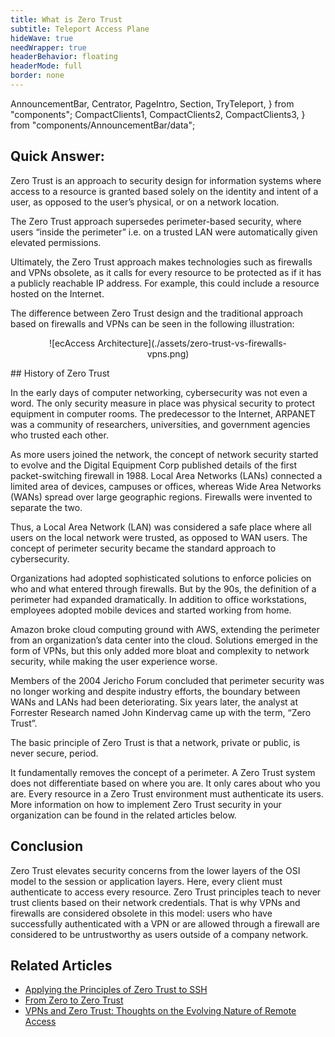 ```yaml
---
title: What is Zero Trust
subtitle: Teleport Access Plane
hideWave: true
needWrapper: true
headerBehavior: floating
headerMode: full
border: none
---
```


  AnnouncementBar,
  Centrator,
  PageIntro,
  Section,
  TryTeleport,
} from "components";
  CompactClients1,
  CompactClients2,
  CompactClients3,
} from "components/AnnouncementBar/data";

<Section bg="grayWave" borderBottom="light-gray">
  <Centrator py={3}>
    <PageIntro
      title="What is Zero Trust"
      subtitle="Teleport Access Plane"
      description="Zero Trust is an approach to security design for information systems where access to a resource is granted based solely on the identity and intent of a user, as opposed to the user’s physical, or on a network location."
      width="100%"
      verticalResponsive={false}
      isZeroTrustPage={true}
    />
  </Centrator>
</Section>

<Centrator maxWidth="960px">
<Section bg="flatWhite" lineHeight="lg">

## Quick Answer:

Zero Trust is an approach to security design for information systems where access to a resource is granted based solely on the identity and intent of a user, as opposed to the user’s physical, or on a network location.

The Zero Trust approach supersedes perimeter-based security, where users “inside the perimeter” i.e. on a trusted LAN were automatically given elevated permissions.

Ultimately, the Zero Trust approach makes technologies such as firewalls and VPNs obsolete, as it calls for every resource to be protected as if it has a publicly reachable IP address. For example, this could include a resource hosted on the Internet.

The difference between Zero Trust design and the traditional approach based on firewalls and VPNs can be seen in the following illustration:

<Figure align="center">
  ![ecAccess Architecture](./assets/zero-trust-vs-firewalls-vpns.png)
</Figure>
## History of Zero Trust

In the early days of computer networking, cybersecurity was not even a word. The only security measure in place was physical security to
protect equipment in computer rooms. The predecessor to the Internet, ARPANET was
a community of researchers, universities, and government agencies who trusted each
other.

As more users joined the network, the concept of network security started to evolve and the Digital Equipment Corp published details of the first packet-switching firewall in 1988. Local Area Networks (LANs) connected a limited area of devices, campuses or offices, whereas Wide Area Networks (WANs) spread over large geographic regions. Firewalls were invented to separate the two.

Thus, a Local Area Network (LAN) was considered a safe place where all users on the local network were trusted, as opposed to WAN users. The concept of perimeter security became the standard approach to cybersecurity.

Organizations had adopted sophisticated solutions to enforce policies on who and what entered through firewalls. But by the 90s, the definition of a perimeter had expanded dramatically. In addition to office workstations, employees adopted mobile devices and started working from home.

Amazon broke cloud computing ground with AWS, extending the perimeter from an organization’s data center into the cloud. Solutions emerged in the form of VPNs, but this only added more bloat and complexity to network security, while making the user experience worse.

Members of the 2004 Jericho Forum concluded that perimeter security was no longer working and despite industry efforts, the boundary between WANs and LANs had been deteriorating. Six years later, the analyst at Forrester Research named John Kindervag came up with the term, “Zero Trust”.

The basic principle of Zero Trust is that a network, private or public, is never secure, period.

It fundamentally removes the concept of a perimeter. A Zero Trust system does not differentiate based on where you are. It only cares about who you are. Every resource in a Zero Trust environment must authenticate its users. More information on how to implement Zero Trust security in your organization can be found in the related articles below.

## Conclusion

Zero Trust elevates security concerns from the lower layers of the OSI model to the session or application layers. Here, every client must authenticate to access every resource. Zero Trust principles teach to never trust clients based on their network credentials. That is why VPNs and firewalls are considered obsolete in this model: users who have successfully authenticated with a VPN or are allowed through a firewall are considered to be untrustworthy as users outside of a company network.

## Related Articles

- [Applying the Principles of Zero Trust to SSH](https://goteleport.com/blog/applying-principles-of-zero-trust-to-ssh/)
- [From Zero to Zero Trust](https://goteleport.com/blog/zero-to-zero-trust/)
- [VPNs and Zero Trust: Thoughts on the Evolving Nature of Remote Access](https://goteleport.com/blog/vpns-and-zero-trust-thoughts-on-the-evolving-nature-of-remote-access/)

</Section>
</Centrator>

<Section bg="flatWhite" px={10} py={10}>
  <AnnouncementBar
    caseStudy
    title
    rows={[CompactClients1, CompactClients2, CompactClients3]}
  />
</Section>
<TryTeleport />
